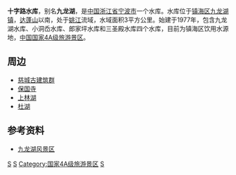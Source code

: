 {{No footnotes|time=2019-05-09T17:59:35+00:00}}
{{Infobox Reservoir | 
|name = 十字路水库
|nickname = 九龙湖
|image = Jiulong Lake, Ningbo, 2017-01-27.jpg
|image_caption = 
|map = 
|map_caption = 
|code = BGD10160102
|class = 大（二）型水库
|location_of_reservoir = [[浙江省|浙江省]][[宁波市|宁波市]][[镇海区_(宁波市)|镇海区]]
|location_of_dam =
|inflow = 
|outflow = 
|catchment_area = 
|reservoir_area = 10.4
|mean_depth = 
|maximum_depth = 
|flood_level = 
|normal_water_level = 
|dead_water_level = 
|water_quality = 
|island = 
|maximum_storage_capacity = 2300万
|normal_storage_capacity = 
|dead_storage_capacity = 
|type_of_dam = 
|elevation_of_dam = 
|height_of_dam = 26
|length_of_dam = 
|width_of_dam = 
|installed_capacity = 
|start = 1977年10月
|complete = 1985年7月
|cost = 605万[[人民币|人民币]]
|emigrate = 
|latd = 30
|latm = 02
|lats = 00
|latNS = N
|longd = 121
|longm = 31
|longs = 08
|longEW = E
|website = 
|footnotes =
}}
'''十字路水库'''，别名'''九龙湖'''，是[[中国|中国]][[浙江省|浙江省]][[宁波市|宁波市]]一个水库。水库位于[[镇海区_(宁波市)|镇海区]][[九龙湖镇|九龙湖镇]]，[[达蓬山|达蓬山]]以南，处于[[姚江|姚江]]流域，水域面积3平方公里。始建于1977年，包含九龙湖水库、小洞岙水库、郎家坪水库和三圣殿水库四个水库，目前为镇海区饮用水源地，[[中国国家4A级旅游景区|中国国家4A级旅游景区]]。

== 周边 ==
* [[慈城古建筑群|慈城古建筑群]]
* [[保国寺|保国寺]]
* [[上林湖|上林湖]]
* [[杜湖|杜湖]]

== 参考资料 ==
*[https://web.archive.org/web/20120723220910/http://zh.ningbo.gov.cn/qtlm/kfyq/200709/t20070926_8022.htm 九龙湖风景区]


{{Ningbo-stub}}
[[Category:宁波水库|S]]
[[Category:宁波旅游景点|S]]
[[Category:国家4A级旅游景区|Category:国家4A级旅游景区]]
[[Category:镇海区_(宁波市)|S]]